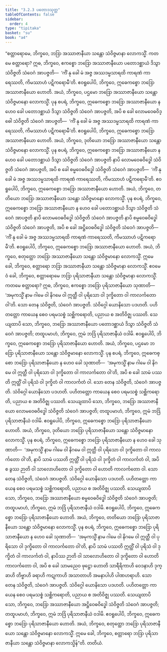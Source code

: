 ```yaml
---
title: "3.2.3 ပတောဒသုတ္တ"
tableOfContents: false
sidebar:
  order: 4
type: "tipitaka"
basket: "su"
book: "a4"
---
```



<DynamicBreadcrumb />

<Division number="113" book="a4">

<Paragraph number="742" book="a4">
“စတ္တာရောမေ, ဘိက္ခဝေ, ဘဒြာ အဿာဇာနီယာ သန္တော သံဝိဇ္ဇမာနာ လောကသ္မိံ. ကတမေ စတ္တာရော? ဣဓ, ဘိက္ခဝေ, ဧကစ္စော ဘဒြော အဿာဇာနီယော ပတောဒစ္ဆာယံ ဒိသွာ သံဝိဇ္ဇတိ သံဝေဂံ အာပဇ္ဇတိ—  ‘ကိံ နု ခေါ မံ အဇ္ဇ အဿဒမ္မသာရထိ ကာရဏံ ကာရေဿတိ, ကိမဿာဟံ ပဋိကရောမီ’တိ. ဧဝရူပေါပိ, ဘိက္ခဝေ, ဣဓေကစ္စော ဘဒြော အဿာဇာနီယော ဟောတိ. အယံ, ဘိက္ခဝေ, ပဌမော ဘဒြော အဿာဇာနီယော သန္တော သံဝိဇ္ဇမာနော လောကသ္မိံ.
</Paragraph>

<Paragraph number="743" book="a4">
ပုန စပရံ, ဘိက္ခဝေ, ဣဓေကစ္စော ဘဒြော အဿာဇာနီယော န ဟေဝ ခေါ ပတောဒစ္ဆာယံ ဒိသွာ သံဝိဇ္ဇတိ သံဝေဂံ အာပဇ္ဇတိ, အပိ စ ခေါ လောမဝေဓဝိဒ္ဓေါ သံဝိဇ္ဇတိ သံဝေဂံ အာပဇ္ဇတိ—  ‘ကိံ နု ခေါ မံ အဇ္ဇ အဿဒမ္မသာရထိ ကာရဏံ ကာရေဿတိ, ကိမဿာဟံ ပဋိကရောမီ’တိ. ဧဝရူပေါပိ, ဘိက္ခဝေ, ဣဓေကစ္စော ဘဒြော အဿာဇာနီယော ဟောတိ. အယံ, ဘိက္ခဝေ, ဒုတိယော ဘဒြော အဿာဇာနီယော သန္တော သံဝိဇ္ဇမာနော လောကသ္မိံ.
</Paragraph>

<Paragraph number="744" book="a4">
ပုန စပရံ, ဘိက္ခဝေ, ဣဓေကစ္စော ဘဒြော အဿာဇာနီယော န ဟေဝ ခေါ ပတောဒစ္ဆာယံ ဒိသွာ သံဝိဇ္ဇတိ သံဝေဂံ အာပဇ္ဇတိ နာပိ လောမဝေဓဝိဒ္ဓေါ သံဝိဇ္ဇတိ သံဝေဂံ အာပဇ္ဇတိ, အပိ စ ခေါ စမ္မဝေဓဝိဒ္ဓေါ သံဝိဇ္ဇတိ သံဝေဂံ အာပဇ္ဇတိ—  ‘ကိံ နု ခေါ မံ အဇ္ဇ အဿဒမ္မသာရထိ ကာရဏံ ကာရေဿတိ, ကိမဿာဟံ ပဋိကရောမီ’တိ. ဧဝရူပေါပိ, ဘိက္ခဝေ, ဣဓေကစ္စော ဘဒြော အဿာဇာနီယော ဟောတိ. အယံ, ဘိက္ခဝေ, တတိယော ဘဒြော အဿာဇာနီယော သန္တော သံဝိဇ္ဇမာနော လောကသ္မိံ.
</Paragraph>

<Paragraph number="745" book="a4">
ပုန စပရံ, ဘိက္ခဝေ, ဣဓေကစ္စော ဘဒြော အဿာဇာနီယော န ဟေဝ ခေါ ပတောဒစ္ဆာယံ ဒိသွာ သံဝိဇ္ဇတိ သံဝေဂံ အာပဇ္ဇတိ နာပိ လောမဝေဓဝိဒ္ဓေါ သံဝိဇ္ဇတိ သံဝေဂံ အာပဇ္ဇတိ နာပိ စမ္မဝေဓဝိဒ္ဓေါ သံဝိဇ္ဇတိ သံဝေဂံ အာပဇ္ဇတိ, အပိ စ ခေါ အဋ္ဌိဝေဓဝိဒ္ဓေါ သံဝိဇ္ဇတိ သံဝေဂံ အာပဇ္ဇတိ—  ‘ကိံ နု ခေါ မံ အဇ္ဇ အဿဒမ္မသာရထိ ကာရဏံ ကာရေဿတိ, ကိမဿာဟံ ပဋိကရောမီ’တိ. ဧဝရူပေါပိ, ဘိက္ခဝေ, ဣဓေကစ္စော ဘဒြော အဿာဇာနီယော ဟောတိ. အယံ, ဘိက္ခဝေ, စတုတ္ထော ဘဒြော အဿာဇာနီယော သန္တော သံဝိဇ္ဇမာနော လောကသ္မိံ. ဣမေ ခေါ, ဘိက္ခဝေ, စတ္တာရော ဘဒြာ အဿာဇာနီယာ သန္တော သံဝိဇ္ဇမာနာ လောကသ္မိံ.
</Paragraph>

<Paragraph number="746" book="a4">
ဧဝမေဝံ ခေါ, ဘိက္ခဝေ, စတ္တာရောမေ ဘဒြာ ပုရိသာဇာနီယာ သန္တော သံဝိဇ္ဇမာနာ လောကသ္မိံ. ကတမေ စတ္တာရော? ဣဓ, ဘိက္ခဝေ, ဧကစ္စော ဘဒြော ပုရိသာဇာနီယော သုဏာတိ—  ‘အမုကသ္မိံ နာမ ဂါမေ ဝါ နိဂမေ ဝါ ဣတ္ထီ ဝါ ပုရိသော ဝါ ဒုက္ခိတော ဝါ ကာလင်္ကတော ဝါ’တိ. သော တေန သံဝိဇ္ဇတိ, သံဝေဂံ အာပဇ္ဇတိ. သံဝိဂ္ဂေါ ယောနိသော ပဒဟတိ. ပဟိတတ္တော ကာယေန စေဝ ပရမသစ္စံ သစ္ဆိကရောတိ, ပညာယ စ အတိဝိဇ္ဈ ပဿတိ. သေယျထာပိ သော, ဘိက္ခဝေ, ဘဒြော အဿာဇာနီယော ပတောဒစ္ဆာယံ ဒိသွာ သံဝိဇ္ဇတိ သံဝေဂံ အာပဇ္ဇတိ; တထူပမာဟံ, ဘိက္ခဝေ, ဣမံ ဘဒြံ ပုရိသာဇာနီယံ ဝဒါမိ. ဧဝရူပေါပိ, ဘိက္ခဝေ, ဣဓေကစ္စော ဘဒြော ပုရိသာဇာနီယော ဟောတိ. အယံ, ဘိက္ခဝေ, ပဌမော ဘဒြော ပုရိသာဇာနီယော သန္တော သံဝိဇ္ဇမာနော လောကသ္မိံ.
</Paragraph>

<Paragraph number="747" book="a4">
ပုန စပရံ, ဘိက္ခဝေ, ဣဓေကစ္စော ဘဒြော ပုရိသာဇာနီယော န ဟေဝ ခေါ သုဏာတိ—  ‘အမုကသ္မိံ နာမ ဂါမေ ဝါ နိဂမေ ဝါ ဣတ္ထီ ဝါ ပုရိသော ဝါ ဒုက္ခိတော ဝါ ကာလင်္ကတော ဝါ’တိ, အပိ စ ခေါ သာမံ ပဿတိ ဣတ္ထိံ ဝါ ပုရိသံ ဝါ ဒုက္ခိတံ ဝါ ကာလင်္ကတံ ဝါ. သော တေန သံဝိဇ္ဇတိ, သံဝေဂံ အာပဇ္ဇတိ. သံဝိဂ္ဂေါ ယောနိသော ပဒဟတိ. ပဟိတတ္တော ကာယေန စေဝ ပရမသစ္စံ သစ္ဆိကရောတိ, ပညာယ စ အတိဝိဇ္ဈ ပဿတိ. သေယျထာပိ သော, ဘိက္ခဝေ, ဘဒြော အဿာဇာနီယော လောမဝေဓဝိဒ္ဓေါ သံဝိဇ္ဇတိ သံဝေဂံ အာပဇ္ဇတိ; တထူပမာဟံ, ဘိက္ခဝေ, ဣမံ ဘဒြံ ပုရိသာဇာနီယံ ဝဒါမိ. ဧဝရူပေါပိ, ဘိက္ခဝေ, ဣဓေကစ္စော ဘဒြော ပုရိသာဇာနီယော ဟောတိ. အယံ, ဘိက္ခဝေ, ဒုတိယော ဘဒြော ပုရိသာဇာနီယော သန္တော သံဝိဇ္ဇမာနော လောကသ္မိံ.
</Paragraph>

<Paragraph number="748" book="a4">
ပုန စပရံ, ဘိက္ခဝေ, ဣဓေကစ္စော ဘဒြော ပုရိသာဇာနီယော န ဟေဝ ခေါ သုဏာတိ—  ‘အမုကသ္မိံ နာမ ဂါမေ ဝါ နိဂမေ ဝါ ဣတ္ထီ ဝါ ပုရိသော ဝါ ဒုက္ခိတော ဝါ ကာလင်္ကတော ဝါ’တိ, နာပိ သာမံ ပဿတိ ဣတ္ထိံ ဝါ ပုရိသံ ဝါ ဒုက္ခိတံ ဝါ ကာလင်္ကတံ ဝါ, အပိ စ ခွဿ ဉာတိ ဝါ သာလောဟိတော ဝါ ဒုက္ခိတော ဝါ ဟောတိ ကာလင်္ကတော ဝါ. သော တေန သံဝိဇ္ဇတိ, သံဝေဂံ အာပဇ္ဇတိ. သံဝိဂ္ဂေါ ယောနိသော ပဒဟတိ. ပဟိတတ္တော ကာယေန စေဝ ပရမသစ္စံ သစ္ဆိကရောတိ, ပညာယ စ အတိဝိဇ္ဈ ပဿတိ. သေယျထာပိ သော, ဘိက္ခဝေ, ဘဒြော အဿာဇာနီယော စမ္မဝေဓဝိဒ္ဓေါ သံဝိဇ္ဇတိ သံဝေဂံ အာပဇ္ဇတိ; တထူပမာဟံ, ဘိက္ခဝေ, ဣမံ ဘဒြံ ပုရိသာဇာနီယံ ဝဒါမိ. ဧဝရူပေါပိ, ဘိက္ခဝေ, ဣဓေကစ္စော ဘဒြော ပုရိသာဇာနီယော ဟောတိ. အယံ, ဘိက္ခဝေ, တတိယော ဘဒြော ပုရိသာဇာနီယော သန္တော သံဝိဇ္ဇမာနော လောကသ္မိံ.
</Paragraph>

<Paragraph number="749" book="a4">
ပုန စပရံ, ဘိက္ခဝေ, ဣဓေကစ္စော ဘဒြော ပုရိသာဇာနီယော န ဟေဝ ခေါ သုဏာတိ—  ‘အမုကသ္မိံ နာမ ဂါမေ ဝါ နိဂမေ ဝါ ဣတ္ထီ ဝါ ပုရိသော ဝါ ဒုက္ခိတော ဝါ ကာလင်္ကတော ဝါ’တိ, နာပိ သာမံ ပဿတိ ဣတ္ထိံ ဝါ ပုရိသံ ဝါ ဒုက္ခိတံ ဝါ ကာလင်္ကတံ ဝါ, နာပိဿ ဉာတိ ဝါ သာလောဟိတော ဝါ ဒုက္ခိတော ဝါ ဟောတိ ကာလင်္ကတော ဝါ, အပိ စ ခေါ သာမညေဝ ဖုဋ္ဌော ဟောတိ သာရီရိကာဟိ ဝေဒနာဟိ ဒုက္ခာဟိ တိဗ္ဗာဟိ ခရာဟိ ကဋုကာဟိ အသာတာဟိ အမနာပါဟိ ပါဏဟရာဟိ. သော တေန သံဝိဇ္ဇတိ, သံဝေဂံ အာပဇ္ဇတိ. သံဝိဂ္ဂေါ ယောနိသော ပဒဟတိ. ပဟိတတ္တော ကာယေန စေဝ ပရမသစ္စံ သစ္ဆိကရောတိ, ပညာယ စ အတိဝိဇ္ဈ ပဿတိ. သေယျထာပိ သော, ဘိက္ခဝေ, ဘဒြော အဿာဇာနီယော အဋ္ဌိဝေဓဝိဒ္ဓေါ သံဝိဇ္ဇတိ သံဝေဂံ အာပဇ္ဇတိ; တထူပမာဟံ, ဘိက္ခဝေ, ဣမံ ဘဒြံ ပုရိသာဇာနီယံ ဝဒါမိ. ဧဝရူပေါပိ, ဘိက္ခဝေ, ဣဓေကစ္စော ဘဒြော ပုရိသာဇာနီယော ဟောတိ. အယံ, ဘိက္ခဝေ, စတုတ္ထော ဘဒြော ပုရိသာဇာနီယော သန္တော သံဝိဇ္ဇမာနော လောကသ္မိံ. ဣမေ ခေါ, ဘိက္ခဝေ, စတ္တာရော ဘဒြာ ပုရိသာဇာနီယာ သန္တော သံဝိဇ္ဇမာနာ လောကသ္မိန်”တိ.

</Paragraph>
</Division>

<Paragraph number="750" type="center" book="a4">
တတိယံ.
</Paragraph>